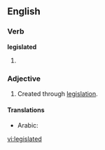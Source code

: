 ==English==
===Verb===
'''legislated'''
# {{past of|[[legislate]]}}

===Adjective===
{{en-adj|-}}
# Created through [[legislation]].

====Translations====
{{trans-top}}
* Arabic: {{t-|ar|مشروع|xs=Arabic}}
{{trans-mid}}
{{trans-bottom}}

[[vi:legislated]]